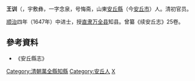 {{Otheruses|王訓|other=同名或類似名的其它條目描述}}
'''王训'''（{{bd|1614年||1683年||Wang王}}，宇敷彝，一字念泉，号悔斋，山東[[安丘縣|安丘縣]]（今[[安丘市|安丘市]]）人。清初官员。

[[顺治|顺治]]四年（1647年）中进士，授[[直隶|直隶]][[万全县|万全县]]知县。曾纂《续安丘志》25卷。

==參考資料==
*《安丘縣志》

{{清朝人物小作品}}
{{順治四年丁亥科殿試金榜}}
{{DEFAULTSORT:Wang王}}
[[Category:清朝萬全縣知縣|Category:清朝萬全縣知縣]]
[[Category:安丘人|Category:安丘人]]
[[Category:王姓|X]]
